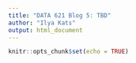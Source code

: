 ```yaml
---
title: "DATA 621 Blog 5: TBD"
author: "Ilya Kats"
output: html_document
---
```


```r
knitr::opts_chunk$set(echo = TRUE)
```

